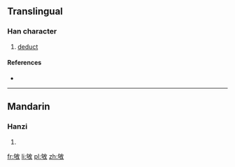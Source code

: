 ==Translingual==

===Han character===
{{Han char|rn=66|rad=攴|as=05|sn=9|four=|canj=心口人大 (PROK)}}

# [[deduct]]

====References====
* {{Han ref|kx=0469.200|dkj=13156|dj=0819.070|hdz=21455.060|uh=6542|ud=25922}}

----

==Mandarin==

===Hanzi===
{{cmn-hanzi|pin=[[kòu]] ([[kou4]])|wg=k'ou<sup>4</sup>}}

# {{defn|Mandarin|sort=攴05}}

[[fr:敂]]
[[li:敂]]
[[pl:敂]]
[[zh:敂]]